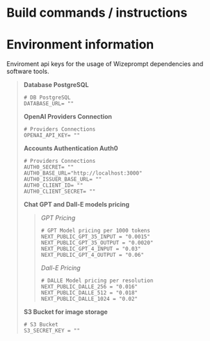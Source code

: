 # Build commands / instructions

# Environment information
Enviroment api keys for the usage of Wizeprompt dependencies and software tools.
> **Database PostgreSQL**
> ```.env filename=".env" copy
> # DB PostgreSQL
> DATABASE_URL= ""
> ```
> **OpenAI Providers Connection**
> ```.env filename=".env" copy
> # Providers Connections
> OPENAI_API_KEY= ""
> ```
> **Accounts Authentication Auth0**
> ```.env filename=".env" copy
> # Providers Connections
> AUTH0_SECRET= ""
> AUTH0_BASE_URL="http://localhost:3000"
> AUTH0_ISSUER_BASE_URL= ""
> AUTH0_CLIENT_ID= ""
> AUTH0_CLIENT_SECRET= ""
> ```
> **Chat GPT and Dall-E models pricing**
>   > *GPT Pricing*
>   > ```.env filename=".env" copy
>   > # GPT Model pricing per 1000 tokens
>   > NEXT_PUBLIC_GPT_35_INPUT = "0.0015"
>   > NEXT_PUBLIC_GPT_35_OUTPUT = "0.0020"
>   > NEXT_PUBLIC_GPT_4_INPUT = "0.03"
>   > NEXT_PUBLIC_GPT_4_OUTPUT = "0.06"
>   > ```
>   > *Dall-E Pricing*
>   > ```.env filename=".env" copy
>   > # DALLE Model pricing per resolution
>   > NEXT_PUBLIC_DALLE_256 = "0.016"
>   > NEXT_PUBLIC_DALLE_512 = "0.018"
>   > NEXT_PUBLIC_DALLE_1024 = "0.02"
>   > ```
> **S3 Bucket for image storage**
> ```.env filename=".env" copy
> # S3 Bucket
> S3_SECRET_KEY = ""
> ```